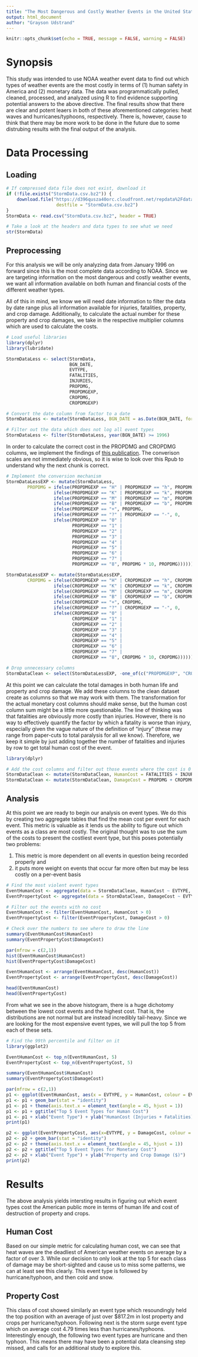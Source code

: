 ```yaml
---
title: "The Most Dangerous and Costly Weather Events in the United States"
output: html_document
author: "Grayson Udstrand"
---
```


```r
knitr::opts_chunk$set(echo = TRUE, message = FALSE, warning = FALSE)
```
# Synopsis
This study was intended to use NOAA weather event data to find out which types 
of weather events are the most costly in terms of (1) human safety in America and
(2) monetary data. The data was programmatically pulled, cleaned, processed, and
analyzed using R to find evidence supporting potential answers to the above 
directive. The final results show that there are clear and potent leaers in
both of these aforementioned categories: heat waves and hurricanes/typhoons, 
respectively. There is, however, cause to think that there may be more work
to be done in the future due to some distrubing results with the final output of
the analysis. 

# Data Processing
## Loading
```r
# If compressed data file does not exist, download it
if (!file.exists("StormData.csv.bz2")) {
    download.file("https://d396qusza40orc.cloudfront.net/repdata%2Fdata%2FStormData.csv.bz2",
                   destfile = "StormData.csv.bz2")
}
StormData <- read.csv("StormData.csv.bz2", header = TRUE)

# Take a look at the headers and data types to see what we need
str(StormData)
```

## Preprocessing
For this analysis we will be only analyzing data from January 1996 on forward 
since this is the most complete data according to NOAA. Since we are targeting
information on the most dangerous and costly weather events, we want all 
information available on both human and financial costs of the different weather
types.  

All of this in mind, we know we will need date information to filter the data
by date range plus all information available for injuries, fatalities, property,
and crop damage. Additionally, to calculate the actual number for these property
and crop damages, we take in the respective multiplier columns which are used 
to calculate the costs. 

```r
# Load useful libraries
library(dplyr)
library(lubridate)

StormDataLess <- select(StormData, 
                        BGN_DATE,
                        EVTYPE, 
                        FATALITIES, 
                        INJURIES, 
                        PROPDMG, 
                        PROPDMGEXP, 
                        CROPDMG, 
                        CROPDMGEXP)

# Convert the date column from factor to a date
StormDataLess <- mutate(StormDataLess, BGN_DATE = as.Date(BGN_DATE, format = "%m/%d/%Y"))

# Filter out the data which does not log all event types
StormDataLess <- filter(StormDataLess, year(BGN_DATE) >= 1996)
```

In order to calculate the correct cost in the PROPDMG and CROPDMG columns, we
implement the findings of 
[this publication](https://rstudio-pubs-static.s3.amazonaws.com/58957_37b6723ee52b455990e149edde45e5b6.html). The converison scales are not immediately obvious, so it is wise 
to look over this Rpub to understand why the next chunk is correct.

```r
# Implement the conversion mechanism
StormDataLessEXP <- mutate(StormDataLess,
        PROPDMG = ifelse(PROPDMGEXP == "H" | PROPDMGEXP == "h", PROPDMG * 100,
                  ifelse(PROPDMGEXP == "K" | PROPDMGEXP == "k", PROPDMG * 1000,
                  ifelse(PROPDMGEXP == "M" | PROPDMGEXP == "m", PROPDMG * 1000000,
                  ifelse(PROPDMGEXP == "B" | PROPDMGEXP == "b", PROPDMG * 1000000000,
                  ifelse(PROPDMGEXP == "+", PROPDMG, 
                  ifelse(PROPDMGEXP == "?" | PROPDMGEXP == "-", 0,
                  ifelse(PROPDMGEXP == "0" | 
                         PROPDMGEXP == "1" |
                         PROPDMGEXP == "2" | 
                         PROPDMGEXP == "3" | 
                         PROPDMGEXP == "4" | 
                         PROPDMGEXP == "5" | 
                         PROPDMGEXP == "6" | 
                         PROPDMGEXP == "7" | 
                         PROPDMGEXP == "8", PROPDMG * 10, PROPDMG))))))))

StormDataLessEXP <- mutate(StormDataLessEXP,
        CROPDMG = ifelse(CROPDMGEXP == "H" | CROPDMGEXP == "h", CROPDMG * 100,
                  ifelse(CROPDMGEXP == "K" | CROPDMGEXP == "k", CROPDMG * 1000,
                  ifelse(CROPDMGEXP == "M" | CROPDMGEXP == "m", CROPDMG * 1000000,
                  ifelse(CROPDMGEXP == "B" | CROPDMGEXP == "b", CROPDMG * 1000000000,
                  ifelse(CROPDMGEXP == "+", CROPDMG, 
                  ifelse(CROPDMGEXP == "?" | CROPDMGEXP == "-", 0,
                  ifelse(CROPDMGEXP == "0" | 
                         CROPDMGEXP == "1" |
                         CROPDMGEXP == "2" | 
                         CROPDMGEXP == "3" | 
                         CROPDMGEXP == "4" | 
                         CROPDMGEXP == "5" | 
                         CROPDMGEXP == "6" | 
                         CROPDMGEXP == "7" | 
                         CROPDMGEXP == "8", CROPDMG * 10, CROPDMG))))))))

# Drop unnecessary columns
StormDataClean <- select(StormDataLessEXP, -one_of(c("PROPDMGEXP", "CROPDMGEXP")))
```

At this point we can calculate the total damages in both human life and property
and crop damage. We add these columns to the clean dataset create as columns so
that we may work with them. The transformation for the actual monetary cost 
columns should make sense, but the human cost column sum might be a little more 
questionable. The line of thinking was that fatalities are obviously more costly
than injuries. However, there is no way to effectively quantify the factor by 
which a fatality is worse than injury, especially given the vague nature of the 
definition of "injury" (these may range from paper-cuts to total paralysis for 
all we know). Therefore, we keep it simple by just adding together the number of
fatalities and injuries by row to get total human cost of the event. 

```r
library(dplyr)

# Add the cost columns and filter out those events where the cost is 0
StormDataClean <- mutate(StormDataClean, HumanCost = FATALITIES + INJURIES)
StormDataClean <- mutate(StormDataClean, DamageCost = PROPDMG + CROPDMG)
```

## Analysis

At this point we are ready to begin our analysis on event types. We do this by
creating two aggregate tables that find the mean cost per event for each event.
This metric is valuable as it lends us the ability to figure out which events as
a class are most costly. The original thought was to use the sum of the costs to
present the costliest event type, but this poses potentially two problems:

1. This metric is more dependent on all events in question being recorded
properly and
2. it puts more weight on events that occur far more often but may be less costly
on a per-event basis

```r
# Find the most violent event types
EventHumanCost <- aggregate(data = StormDataClean, HumanCost ~ EVTYPE, mean)
EventPropertyCost <- aggregate(data = StormDataClean, DamageCost ~ EVTYPE, mean)

# Filter out the events with no cost
EventHumanCost <- filter(EventHumanCost, HumanCost > 0)
EventPropertyCost <- filter(EventPropertyCost, DamageCost > 0)

# Check over the numbers to see where to draw the line
summary(EventHumanCost$HumanCost)
summary(EventPropertyCost$DamageCost)

par(mfrow = c(2,1))
hist(EventHumanCost$HumanCost)
hist(EventPropertyCost$DamageCost)

EventHumanCost <- arrange(EventHumanCost, desc(HumanCost))
EventPropertyCost <- arrange(EventPropertyCost, desc(DamageCost))

head(EventHumanCost)
head(EventPropertyCost)
```

From what we see in the above histogram, there is a huge dichotomy between the 
lowest cost events and the highest cost. That is, the distributions are not 
normal but are instead incredibly tail-heavy. Since we are looking for the most
expensive event types, we will pull the top 5 from each of these sets.

```r

# Find the 99th percentile and filter on it
library(ggplot2)

EventHumanCost <- top_n(EventHumanCost, 5)
EventPropertyCost <- top_n(EventPropertyCost, 5)

summary(EventHumanCost$HumanCost)
summary(EventPropertyCost$DamageCost)

par(mfrow = c(2,1))
p1 <- ggplot(EventHumanCost, aes(x = EVTYPE, y = HumanCost, colour = EVTYPE)) 
p1 <- p1 + geom_bar(stat = "identity") 
p1 <- p1 + theme(axis.text.x = element_text(angle = 45, hjust = 1)) 
p1 <- p1 + ggtitle("Top 5 Event Types for Human Cost")
p1 <- p1 + xlab("Event Type") + ylab("HumanCost (Injuries + Fatalities)")
print(p1)

p2 <- ggplot(EventPropertyCost, aes(x=EVTYPE, y = DamageCost, colour = EVTYPE)) 
p2 <- p2 + geom_bar(stat = "identity") 
p2 <- p2 + theme(axis.text.x = element_text(angle = 45, hjust = 1)) 
p2 <- p2 + ggtitle("Top 5 Event Types for Monetary Cost")
p2 <- p2 + xlab("Event Type") + ylab("Property and Crop Damage ($)")
print(p2)
```

# Results
The above analysis yields intersting results in figuring out which event types 
cost the American public more in terms of human life and cost of destruction of
property and crops. 

## Human Cost
Based on our simple metric for calculating human cost, we can see that heat 
waves are the deadliest of American weather events on average by a factor of 
over 3. While our decision to only look at the top 5 for each class of damage 
may be short-sighted and cause us to miss some patterns, we can at least see this
clearly. This event type is followed by hurricane/typhoon, and then cold and
snow. 

## Property Cost
This class of cost showed similarly an event type which resoundingly held the 
top position with an average of just over $817.2m in lost property and crops per
hurricane/typhoon. Following next is the storm surge event type which on average
cost 4.79 times less than hurricanes/typhoons. Interestingly enough, the following
two event types are hurricane and then typhoon. This means there may have been a
potential data cleansing step missed, and calls for an additional study to 
explore this. 